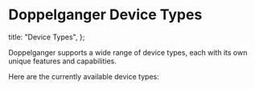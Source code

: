 
# Doppelganger Device Types

  title: "Device Types",
};

Doppelganger supports a wide range of device types, each with its own unique features and capabilities.

Here are the currently available device types:

<DeviceTypes />
